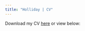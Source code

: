 ```yaml
---
title: "Holliday | CV"
---
```


<style>
  .title{
    display: none;
  }
</style>

<link rel="stylesheet" href="styles.css" type="text/css">

Download my CV <a href="deholliday.github.io/pdfs/Holliday_CV_web_v10152024.pdf" target="_blank">here</a> or view below:

<object data="pdfs/Holliday_CV_web_v10152024.pdf" type="application/pdf" width="100%" height="1000">
<embed src="pdfs/Holliday_CV_web_v10152024.pdf" type="application/pdf" width="100%" height="1000"/>
</object>